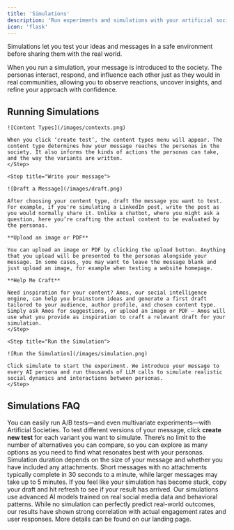 ```yaml
---
title: 'Simulations'
description: 'Run experiments and simulations with your artificial societies'
icon: 'flask'
---
```


Simulations let you test your ideas and messages in a safe environment before sharing them with the real world.

When you run a simulation, your message is introduced to the society. The personas interact, respond, and influence each other just as they would in real communities, allowing you to observe reactions, uncover insights, and refine your approach with confidence.

## Running Simulations

<Steps>
    <Step title="Choose a content type">
    
    ![Content Types](/images/contexts.png)

    When you click ‘create test’, the content types menu will appear. The content type determines how your message reaches the personas in the society. It also informs the kinds of actions the personas can take, and the way the variants are written.
    </Step>
    
    <Step title="Write your message">
    
    ![Draft a Message](/images/draft.png)

    After choosing your content type, draft the message you want to test. For example, if you're simulating a LinkedIn post, write the post as you would normally share it. Unlike a chatbot, where you might ask a question, here you’re crafting the actual content to be evaluated by the personas.

    **Upload an image or PDF**

    You can upload an image or PDF by clicking the upload button. Anything that you upload will be presented to the personas alongside your message. In some cases, you may want to leave the message blank and just upload an image, for example when testing a website homepage.
    
    **Help Me Craft**

    Need inspiration for your content? Amos, our social intelligence engine, can help you brainstorm ideas and generate a first draft tailored to your audience, author profile, and chosen content type. Simply ask Amos for suggestions, or upload an image or PDF — Amos will use what you provide as inspiration to craft a relevant draft for your simulation.
    </Step>
    
    <Step title="Run the Simulation">
    
    ![Run the Simulation](/images/simulation.png)

    Click simulate to start the experiment. We introduce your message to every AI persona and run thousands of LLM calls to simulate realistic social dynamics and interactions between personas.
    </Step>
</Steps>

## Simulations FAQ

<Accordion title="How do I run A/B tests?">
    You can easily run A/B tests—and even multivariate experiments—with Artificial Societies. To test different versions of your message, click <strong>create new test</strong> for each variant you want to simulate. There’s no limit to the number of alternatives you can compare, so you can explore as many options as you need to find what resonates best with your personas.
</Accordion>

<Accordion title="How long do simulations take to run?">
Simulation duration depends on the size of your message and whether you have included any attachments. Short messages with no attachments typically complete in 30 seconds to a minute, while larger messages may take up to 5 minutes. If you feel like your simulation has become stuck, copy your draft and hit refresh to see if your result has arrived.
</Accordion>

<Accordion title="How accurate are the simulation results?">
Our simulations use advanced AI models trained on real social media data and behavioral patterns. While no simulation can perfectly predict real-world outcomes, our results have shown strong correlation with actual engagement rates and user responses. More details can be found on our landing page.
</Accordion>
